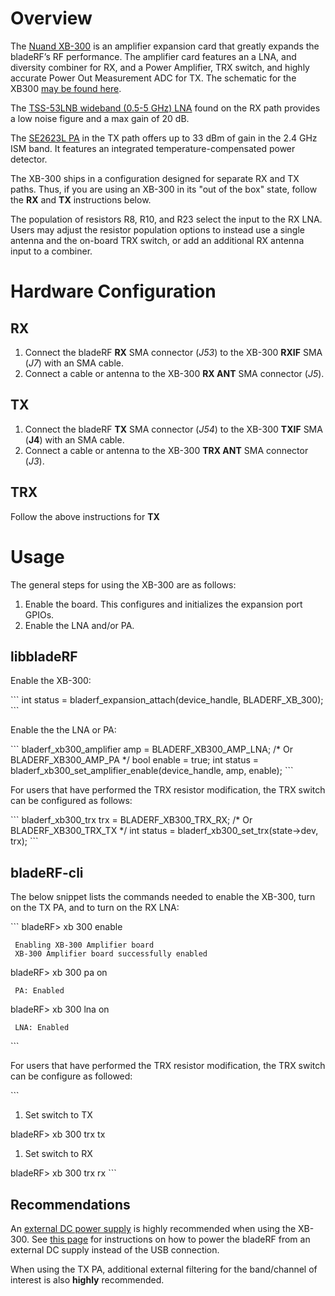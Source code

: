 = Overview = 

The [https://www.nuand.com/blog/product/amplifier/ Nuand XB-300] is an amplifier expansion card that greatly expands the bladeRF’s RF performance. The amplifier card features an a LNA, and diversity combiner for RX,
and a Power Amplifier, TRX switch, and highly accurate Power Out Measurement ADC for TX. The schematic for the XB300 [https://nuand.com/xb300  may be found here].

The [http://www.minicircuits.com/pdfs/TSS-53LNB+.pdf TSS-53LNB wideband (0.5-5 GHz) LNA] found on the RX path provides a low noise figure and a max gain of 20 dB. 

The [http://www.skyworksinc.com/uploads/documents/SE2623L_202397E.pdf SE2623L PA] in the TX path offers up to 33 dBm of gain in the 2.4 GHz ISM band. It features an integrated temperature-compensated power detector.

The XB-300 ships in a configuration designed for separate RX and TX paths. Thus, if you are using
an XB-300 in its "out of the box" state, follow the <b>RX</b> and <b>TX</b> instructions below.

The population of resistors R8, R10, and R23 select the input to the RX LNA. Users may adjust the resistor population options to instead use a single antenna and the on-board TRX switch, or add an additional RX antenna input to a combiner.

= Hardware Configuration =

== RX ==

# Connect the bladeRF <b>RX</b> SMA connector (<i>J53</i>) to the XB-300 <b>RXIF</b> SMA (<i>J7</i>) with an SMA cable.
# Connect a cable or antenna to the XB-300 <b>RX ANT</b> SMA connector (<i>J5</i>).

== TX ==

# Connect the bladeRF <b>TX</b> SMA connector (<i>J54</i>) to the XB-300 <b>TXIF</b> SMA (<b>J4</b>) with an SMA cable.
# Connect a cable or antenna to the XB-300 <b>TRX ANT</b> SMA connector (<i>J3</i>).

== TRX ==

Follow the above instructions for <b>TX</b>

= Usage =

The general steps for using the XB-300 are as follows:

# Enable the board. This configures and initializes the expansion port GPIOs.
# Enable the LNA and/or PA.

== libbladeRF ==

Enable the XB-300:

```
int status = bladerf_expansion_attach(device_handle, BLADERF_XB_300);
```


Enable the the LNA or PA:

```
bladerf_xb300_amplifier amp = BLADERF_XB300_AMP_LNA; /* Or BLADERF_XB300_AMP_PA */
bool enable = true;
int status = bladerf_xb300_set_amplifier_enable(device_handle, amp, enable);
```

For users that have performed the TRX resistor modification, the TRX switch can be configured as follows:

```
bladerf_xb300_trx trx = BLADERF_XB300_TRX_RX; /* Or BLADERF_XB300_TRX_TX */
int status = bladerf_xb300_set_trx(state->dev, trx);
```

== bladeRF-cli ==

The below snippet lists the commands needed to enable the XB-300, turn on the
TX PA, and to turn on the RX LNA:

```
bladeRF> xb 300 enable

  Enabling XB-300 Amplifier board
  XB-300 Amplifier board successfully enabled

bladeRF> xb 300 pa on

  PA: Enabled

bladeRF> xb 300 lna on

  LNA: Enabled
```

For users that have performed the TRX resistor modification, the TRX switch can be configure as followed:

```
# Set switch to TX
bladeRF> xb 300 trx tx

# Set switch to RX
bladeRF> xb 300 trx rx
```

== Recommendations ==

An [https://www.nuand.com/blog/product/power-supply/ external DC power supply] is highly recommended when using the XB-300. See [https://github.com/Nuand/bladeRF/wiki/bladeRF-Accessories#bladerf-jumper-configuration this page] for instructions on how to power the bladeRF from an external DC supply instead of the USB connection.

When using the TX PA, additional external filtering for the band/channel of interest is also <b>highly</b> recommended.